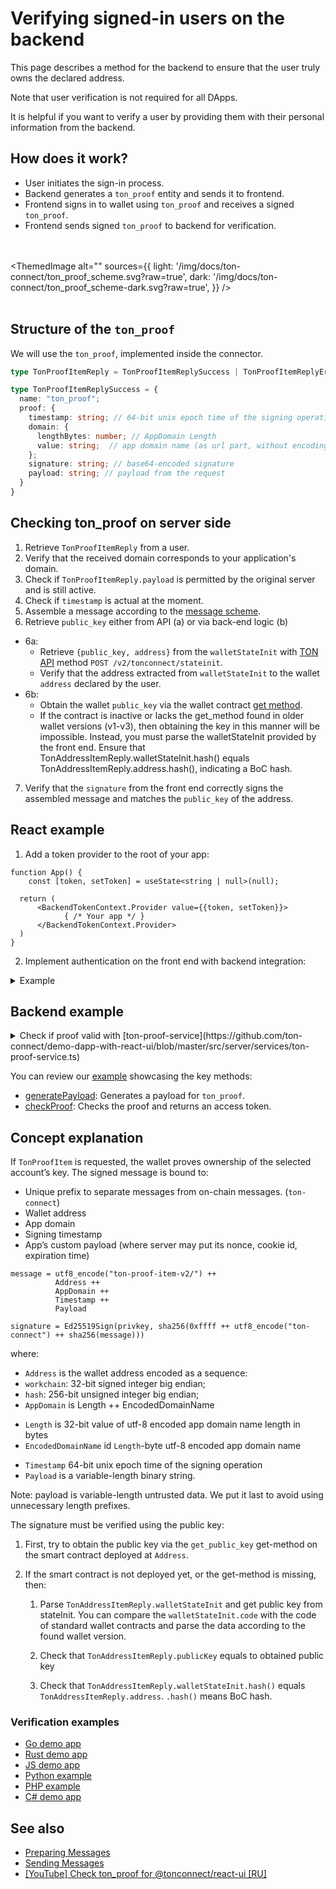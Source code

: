 

# Verifying signed-in users on the backend

This page describes a method for the backend to ensure that the user truly owns the declared address.

Note that user verification is not required for all DApps.

It is helpful if you want to verify a user by providing them with their personal information from the backend.

## How does it work?

- User initiates the sign-in process.
- Backend generates a `ton_proof` entity and sends it to frontend.
- Frontend signs in to wallet using `ton_proof` and receives a signed `ton_proof`.
- Frontend sends signed `ton_proof` to backend for verification.


<br></br>
<ThemedImage
    alt=""
    sources={{
        light: '/img/docs/ton-connect/ton_proof_scheme.svg?raw=true',
        dark: '/img/docs/ton-connect/ton_proof_scheme-dark.svg?raw=true',
    }}
/>
<br></br>

## Structure of the `ton_proof`

We will use the  `ton_proof`, implemented inside the connector.

```typescript
type TonProofItemReply = TonProofItemReplySuccess | TonProofItemReplyError;

type TonProofItemReplySuccess = {
  name: "ton_proof";
  proof: {
    timestamp: string; // 64-bit unix epoch time of the signing operation (seconds)
    domain: {
      lengthBytes: number; // AppDomain Length
      value: string;  // app domain name (as url part, without encoding)
    };
    signature: string; // base64-encoded signature
    payload: string; // payload from the request
  }
}
```

## Checking ton_proof on server side

1. Retrieve `TonProofItemReply` from a user.
2. Verify that the received domain corresponds to your application's domain.
3. Check if `TonProofItemReply.payload` is permitted by the original server and is still active.
4. Check if `timestamp` is actual at the moment.
5. Assemble a message according to the [message scheme](/v3/guidelines/ton-connect/guidelines/verifying-signed-in-users#concept-explanation).
6. Retrieve `public_key` either from API (a) or via back-end logic (b)
- 6a:
    - Retrieve `{public_key, address}` from the `walletStateInit` with [TON API](https://docs.tonconsole.com/tonapi#:~:text=/v2/-,tonconnect,-/stateinit) method `POST /v2/tonconnect/stateinit`.
    - Verify that the address extracted from `walletStateInit` to the wallet `address` declared by the user.
- 6b:
    - Obtain the wallet `public_key` via the wallet contract [get method](https://github.com/ton-blockchain/wallet-contract/blob/main/func/wallet-v4-code.fc#L174).
    - If the contract is inactive or lacks the get_method found in older wallet versions (v1-v3), then obtaining the key in this manner will be impossible. Instead, you must parse the walletStateInit provided by the front end. Ensure that TonAddressItemReply.walletStateInit.hash() equals TonAddressItemReply.address.hash(), indicating a BoC hash.
7. Verify that the `signature` from the front end correctly signs the assembled message and matches the `public_key` of the address.

## React example

1. Add a token provider to the root of your app:

```tsx
function App() {
    const [token, setToken] = useState<string | null>(null);

  return (
      <BackendTokenContext.Provider value={{token, setToken}}>
            { /* Your app */ }
      </BackendTokenContext.Provider>
  )
}
```

2. Implement authentication on the front end with backend integration:

<details>
<summary>Example</summary>

```tsx
import {useContext, useEffect, useRef} from "react";
import {BackendTokenContext} from "./BackendTokenContext";
import {useIsConnectionRestored, useTonConnectUI, useTonWallet} from "@tonconnect/ui-react";
import {backendAuth} from "./backend-auth";

const localStorageKey = 'my-dapp-auth-token';
const payloadTTLMS = 1000 * 60 * 20;

export function useBackendAuth() {
    const { setToken } = useContext(BackendTokenContext);
    const isConnectionRestored = useIsConnectionRestored();
    const wallet = useTonWallet();
    const [tonConnectUI] = useTonConnectUI();
    const interval = useRef<ReturnType<typeof setInterval> | undefined>();

    useEffect(() => {
        if (!isConnectionRestored || !setToken) {
            return;
        }

        clearInterval(interval.current);

        if (!wallet) {
            localStorage.removeItem(localStorageKey);
            setToken(null);

            const refreshPayload = async () => {
                tonConnectUI.setConnectRequestParameters({ state: 'loading' });

                const value = await backendAuth.generatePayload();
                if (!value) {
                    tonConnectUI.setConnectRequestParameters(null);
                } else {
                    tonConnectUI.setConnectRequestParameters({state: 'ready', value});
                }
            }

            refreshPayload();
            setInterval(refreshPayload, payloadTTLMS);
            return;
        }

        const token = localStorage.getItem(localStorageKey);
        if (token) {
            setToken(token);
            return;
        }

        if (wallet.connectItems?.tonProof && !('error' in wallet.connectItems.tonProof)) {
            backendAuth.checkProof(wallet.connectItems.tonProof.proof, wallet.account).then(result => {
                if (result) {
                    setToken(result);
                    localStorage.setItem(localStorageKey, result);
                } else {
                    alert('Please try another wallet');
                    tonConnectUI.disconnect();
                }
            })
        } else {
            alert('Please try another wallet');
            tonConnectUI.disconnect();
        }

    }, [wallet, isConnectionRestored, setToken])
}
```
</details>



## Backend example

<details>
<summary>Check if proof valid with [ton-proof-service](https://github.com/ton-connect/demo-dapp-with-react-ui/blob/master/src/server/services/ton-proof-service.ts)</summary>

```tsx
public async checkProof(payload: CheckProofRequestDto, getWalletPublicKey: (address: string) => Promise<Buffer | null>): Promise<boolean> {
  try {
    const stateInit = loadStateInit(Cell.fromBase64(payload.proof.state_init).beginParse());
  
    // 1. First, try to obtain the public key via the get_public_key get-method on the smart contract deployed at Address.
    // 2. If the smart contract is not deployed yet, or the get-method is missing, you need:
    //  2.1. Parse TonAddressItemReply.walletStateInit and get public key from stateInit. You can compare the walletStateInit.code
    //  with the code of standard wallet contracts and parse the data according to the found wallet version.
    let publicKey = tryParsePublicKey(stateInit) ?? await getWalletPublicKey(payload.address);
    if (!publicKey) {
      return false;
    }
  
    // 2.2. Check that TonAddressItemReply.publicKey equals to obtained public key
    const wantedPublicKey = Buffer.from(payload.public_key, 'hex');
    if (!publicKey.equals(wantedPublicKey)) {
      return false;
    }
  
    // 2.3. Check that TonAddressItemReply.walletStateInit.hash() equals to TonAddressItemReply.address. .hash() means BoC hash.
    const wantedAddress = Address.parse(payload.address);
    const address = contractAddress(wantedAddress.workChain, stateInit);
    if (!address.equals(wantedAddress)) {
      return false;
    }
  
    if (!allowedDomains.includes(payload.proof.domain.value)) {
      return false;
    }
  
    const now = Math.floor(Date.now() / 1000);
    if (now - validAuthTime > payload.proof.timestamp) {
      return false;
    }
  
    const message = {
      workchain: address.workChain,
      address: address.hash,
      domain: {
        lengthBytes: payload.proof.domain.lengthBytes,
        value: payload.proof.domain.value,
      },
      signature: Buffer.from(payload.proof.signature, 'base64'),
      payload: payload.proof.payload,
      stateInit: payload.proof.state_init,
      timestamp: payload.proof.timestamp
    };
  
    const wc = Buffer.alloc(4);
    wc.writeUInt32BE(message.workchain, 0);
  
    const ts = Buffer.alloc(8);
    ts.writeBigUInt64LE(BigInt(message.timestamp), 0);
  
    const dl = Buffer.alloc(4);
    dl.writeUInt32LE(message.domain.lengthBytes, 0);
  
    // message = utf8_encode("ton-proof-item-v2/") ++
    //           Address ++
    //           AppDomain ++
    //           Timestamp ++
    //           Payload
    const msg = Buffer.concat([
      Buffer.from(tonProofPrefix),
      wc,
      message.address,
      dl,
      Buffer.from(message.domain.value),
      ts,
      Buffer.from(message.payload),
    ]);
  
    const msgHash = Buffer.from(await sha256(msg));
  
    // signature = Ed25519Sign(privkey, sha256(0xffff ++ utf8_encode("ton-connect") ++ sha256(message)))
    const fullMsg = Buffer.concat([
      Buffer.from([0xff, 0xff]),
      Buffer.from(tonConnectPrefix),
      msgHash,
    ]);
  
    const result = Buffer.from(await sha256(fullMsg));
  
    return sign.detached.verify(result, message.signature, publicKey);
  } catch (e) {
    return false;
  }
}

```
</details>

You can review our [example](https://github.com/ton-connect/demo-dapp-with-react-ui/tree/master/src/server) showcasing the key methods:
- [generatePayload](https://github.com/ton-connect/demo-dapp-with-react-ui/blob/master/src/server/api/generate-payload.ts): Generates a payload for `ton_proof`.
- [checkProof](https://github.com/ton-connect/demo-dapp-with-react-ui/blob/master/src/server/api/check-proof.ts): Checks the proof and returns an access token.

## Concept explanation

If `TonProofItem` is requested, the wallet proves ownership of the selected account’s key. The signed message is bound to:

- Unique prefix to separate messages from on-chain messages. (`ton-connect`)
- Wallet address
- App domain
- Signing timestamp
- App’s custom payload (where server may put its nonce, cookie id, expiration time)

```
message = utf8_encode("ton-proof-item-v2/") ++
          Address ++
          AppDomain ++
          Timestamp ++
          Payload

signature = Ed25519Sign(privkey, sha256(0xffff ++ utf8_encode("ton-connect") ++ sha256(message)))
```

where:

* `Address` is the wallet address encoded as a sequence:
 * `workchain`: 32-bit signed integer big endian;
 * `hash`: 256-bit unsigned integer big endian;
* `AppDomain` is Length ++ EncodedDomainName
- `Length` is 32-bit value of utf-8 encoded app domain name length in bytes
- `EncodedDomainName` id `Length`-byte  utf-8 encoded app domain name
* `Timestamp` 64-bit unix epoch time of the signing operation
* `Payload` is a variable-length binary string.

Note: payload is variable-length untrusted data. We put it last to avoid using unnecessary length prefixes.

The signature must be verified using the public key:

1. First, try to obtain the public key via the `get_public_key` get-method on the smart contract deployed at `Address`.

2. If the smart contract is not deployed yet, or the get-method is missing, then:

    1.  Parse `TonAddressItemReply.walletStateInit` and get public key from stateInit. You can compare the `walletStateInit.code` with the code of standard wallet contracts and parse the data according to the found wallet version.

    2.  Check that `TonAddressItemReply.publicKey` equals to obtained public key

    3.  Check that `TonAddressItemReply.walletStateInit.hash()` equals `TonAddressItemReply.address`. `.hash()` means BoC hash.


### Verification examples

* [Go demo app](https://github.com/ton-connect/demo-dapp-backend)
* [Rust demo app](https://github.com/liketurbo/demo-dapp-backend-rs)
* [JS demo app](https://github.com/liketurbo/demo-dapp-backend-js)
* [Python example](https://github.com/XaBbl4/pytonconnect/blob/main/examples/check_proof.py)
* [PHP example](https://github.com/vladimirfokingithub/Ton-Connect-Proof-Php-Check)
* [C# demo app](https://github.com/WinoGarcia/TonProof.NET)

## See also

* [Preparing Messages](/v3/guidelines/ton-connect/guidelines/preparing-messages)
* [Sending Messages](/v3/guidelines/ton-connect/guidelines/sending-messages)
* [[YouTube] Check ton_proof for @tonconnect/react-ui [RU]](https://youtu.be/wIMbkJHv0Fs?list=PLyDBPwv9EPsCJ226xS5_dKmXXxWx1CKz_&t=2971)

<Feedback />

